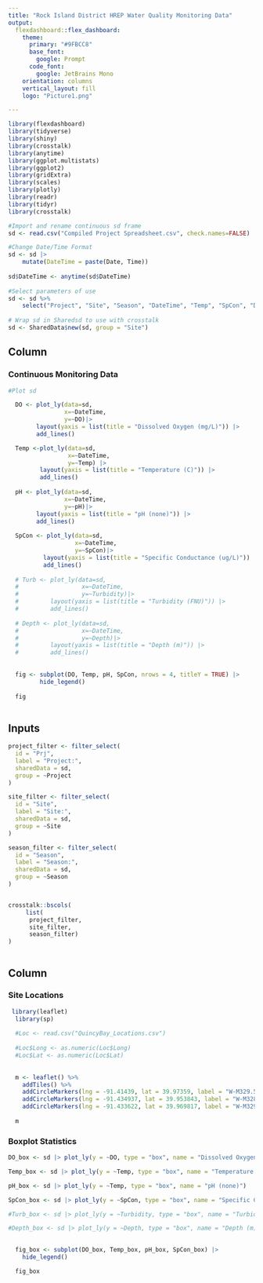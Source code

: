 ```yaml
---
title: "Rock Island District HREP Water Quality Monitoring Data"
output: 
  flexdashboard::flex_dashboard:
    theme:
      primary: "#9FBCC8"
      base_font:
        google: Prompt
      code_font:
        google: JetBrains Mono
    orientation: columns
    vertical_layout: fill
    logo: "Picture1.png"

---
```



```r
library(flexdashboard)
library(tidyverse)
library(shiny)
library(crosstalk)
library(anytime)
library(ggplot.multistats)
library(ggplot2)
library(gridExtra)
library(scales)
library(plotly)
library(readr)
library(tidyr)
library(crosstalk)

#Import and rename continuous sd frame
sd <- read.csv("Compiled Project Spreadsheet.csv", check.names=FALSE)

#Change Date/Time Format
sd <- sd |>
    mutate(DateTime = paste(Date, Time))
  
sd$DateTime <- anytime(sd$DateTime)
  
#Select parameters of use
sd <- sd %>% 
    select("Project", "Site", "Season", "DateTime", "Temp", "SpCon", "DO", "pH", "Turbidity", "Depth")
  
# Wrap sd in Sharedsd to use with crosstalk
sd <- SharedData$new(sd, group = "Site")  

```


Column {sd-width=550}
-----------------------------------------------------------------------

### Continuous Monitoring Data

```r
#Plot sd

  DO <- plot_ly(data=sd, 
                x=~DateTime, 
                y=~DO)|> 
        layout(yaxis = list(title = "Dissolved Oxygen (mg/L)")) |> 
        add_lines()

  Temp <-plot_ly(data=sd, 
                 x=~DateTime, 
                 y=~Temp) |> 
         layout(yaxis = list(title = "Temperature (C)")) |> 
         add_lines()
  
  pH <- plot_ly(data=sd, 
                x=~DateTime, 
                y=~pH)|> 
        layout(yaxis = list(title = "pH (none)")) |> 
        add_lines() 
  
  SpCon <- plot_ly(data=sd, 
                   x=~DateTime, 
                   y=~SpCon)|> 
          layout(yaxis = list(title = "Specific Conductance (ug/L)")) |> 
          add_lines()
  
  # Turb <- plot_ly(data=sd, 
  #                  x=~DateTime, 
  #                  y=~Turbidity)|> 
  #         layout(yaxis = list(title = "Turbidity (FNU)")) |> 
  #         add_lines()
  
  # Depth <- plot_ly(data=sd, 
  #                  x=~DateTime, 
  #                  y=~Depth)|> 
  #         layout(yaxis = list(title = "Depth (m)")) |> 
  #         add_lines()
  
  
  fig <- subplot(DO, Temp, pH, SpCon, nrows = 4, titleY = TRUE) |>
         hide_legend() 
  
  fig
 
```


Inputs {.sidebar}
-----------------------------------

```r


project_filter <- filter_select(
  id = "Prj",
  label = "Project:",
  sharedData = sd,
  group = ~Project
)

site_filter <- filter_select(
  id = "Site",
  label = "Site:",
  sharedData = sd,
  group = ~Site
)

season_filter <- filter_select(
  id = "Season",
  label = "Season:",
  sharedData = sd,
  group = ~Season
)


crosstalk::bscols(
     list(
      project_filter,
      site_filter,
      season_filter)
)



```


Column {sd-width=450}
-----------------------------------------------------------------------
    
### Site Locations

```r

 library(leaflet)
  library(sp)
  
  #Loc <- read.csv("QuincyBay_Locations.csv")
  
  #Loc$Long <- as.numeric(Loc$Long)
  #Loc$Lat <- as.numeric(Loc$Lat)
  
  
  m <- leaflet() %>% 
    addTiles() %>% 
    addCircleMarkers(lng = -91.41439, lat = 39.97359, label = "W-M329.5Y") %>%
    addCircleMarkers(lng = -91.434937, lat = 39.953843, label = "W-M328.8K") %>% 
    addCircleMarkers(lng = -91.433622, lat = 39.969817, label = "W-M329.8P")
  
  m

```

### Boxplot Statistics

```r

DO_box <- sd |> plot_ly(y = ~DO, type = "box", name = "Dissolved Oxygen (mg/L)")

Temp_box <- sd |> plot_ly(y = ~Temp, type = "box", name = "Temperature (C)")

pH_box <- sd |> plot_ly(y = ~Temp, type = "box", name = "pH (none)")

SpCon_box <- sd |> plot_ly(y = ~SpCon, type = "box", name = "Specific Conductance (ug/L)")

#Turb_box <- sd |> plot_ly(y = ~Turbidity, type = "box", name = "Turbidity (FNU)")

#Depth_box <- sd |> plot_ly(y = ~Depth, type = "box", name = "Depth (m)")

  
  fig_box <- subplot(DO_box, Temp_box, pH_box, SpCon_box) |> 
    hide_legend()

  fig_box
  



```

